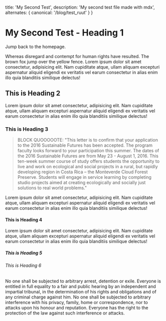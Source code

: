   title: 'My Second Test',
  description: 'My second test file made with mdx',
  alternates: { canonical: '/blog/test_ruut' }
}


# My Second Test - Heading 1

Jump back to the <Link href="/">homepage</Link>.

Whereas disregard and contempt for human rights have resulted. The brown fox jump over the yellow fence. Lorem ipsum dolor sit amet consectetur, adipisicing elit. Nam cupiditate atque, ullam aliquam excepturi aspernatur aliquid eligendi ex veritatis vel earum consectetur in alias enim illo quia blanditiis similique delectus!

## This is Heading 2

Lorem ipsum dolor sit amet consectetur, adipisicing elit. Nam cupiditate atque, ullam aliquam excepturi aspernatur aliquid eligendi ex veritatis vel earum consectetur in alias enim illo quia blanditiis similique delectus!

### This is Heading 3

> BLOCK QUOOOOOTE:
> "This letter is to confirm that your application to the 2016 Sustainable Futures has been accepted. The program faculty looks forward to your participation this summer. The dates of the 2016 Sustainable Futures are from May 23 - August 1, 2016. This ten-week summer course of study offers students the opportunity to live and work on ecological and social projects in a rural, but rapidly developing region in Costa Rica – the Monteverde Cloud Forest Preserve. Students will engage in service learning by completing studio projects aimed at creating ecologically and socially just solutions to real world problems."

Lorem ipsum dolor sit amet consectetur, adipisicing elit. Nam cupiditate atque, ullam aliquam excepturi aspernatur aliquid eligendi ex veritatis vel earum consectetur in alias enim illo quia blanditiis similique delectus!

#### This is Heading 4

Lorem ipsum dolor sit amet consectetur, adipisicing elit. Nam cupiditate atque, ullam aliquam excepturi aspernatur aliquid eligendi ex veritatis vel earum consectetur in alias enim illo quia blanditiis similique delectus!

##### This is Heading 5

###### This is Heading 6

No one shall be subjected to arbitrary arrest, detention or exile. Everyone is entitled in full equality to a fair and public hearing by an independent and impartial tribunal, in the determination of his rights and obligations and of any criminal charge against him. No one shall be subjected to arbitrary interference with his privacy, family, home or correspondence, nor to attacks upon his honour and reputation. Everyone has the right to the protection of the law against such interference or attacks.
